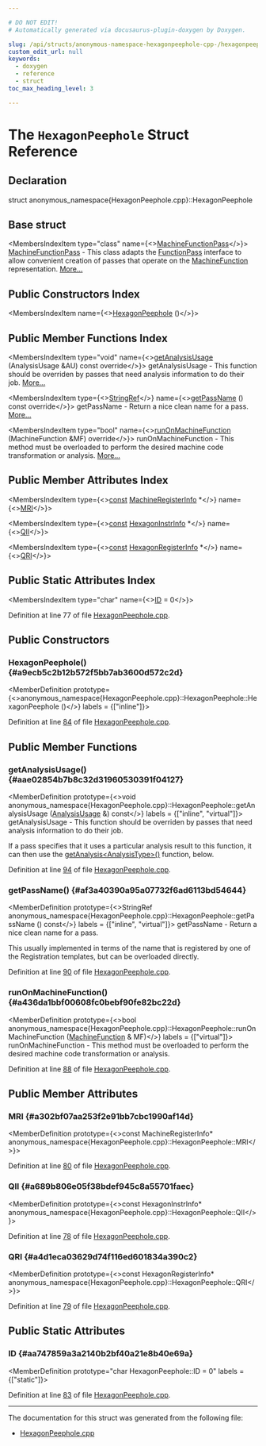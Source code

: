 ```yaml
---

# DO NOT EDIT!
# Automatically generated via docusaurus-plugin-doxygen by Doxygen.

slug: /api/structs/anonymous-namespace-hexagonpeephole-cpp-/hexagonpeephole
custom_edit_url: null
keywords:
  - doxygen
  - reference
  - struct
toc_max_heading_level: 3

---
```





# The `HexagonPeephole` Struct Reference

<DoxygenPage pluginConfig={pluginConfig}>



## Declaration

<CodeBlock>struct anonymous_namespace{HexagonPeephole.cpp}::HexagonPeephole</CodeBlock>

## Base struct

<MembersIndex>

<MembersIndexItem
  type="class"
  name={<><a href="/docs/api/classes/llvm/machinefunctionpass">MachineFunctionPass</a></>}>
<a href="/docs/api/classes/llvm/machinefunctionpass">MachineFunctionPass</a> - This class adapts the <a href="/docs/api/classes/llvm/functionpass">FunctionPass</a> interface to allow convenient creation of passes that operate on the <a href="/docs/api/classes/llvm/machinefunction">MachineFunction</a> representation. <a href="/docs/api/classes/llvm/machinefunctionpass/#details">More...</a>
</MembersIndexItem>

</MembersIndex>

## Public Constructors Index

<MembersIndex>

<MembersIndexItem
  name={<><a href="#a9ecb5c2b12b572f5bb7ab3600d572c2d">HexagonPeephole</a> ()</>}>
</MembersIndexItem>

</MembersIndex>

## Public Member Functions Index

<MembersIndex>

<MembersIndexItem
  type="void"
  name={<><a href="#aae02854b7b8c32d31960530391f04127">getAnalysisUsage</a> (AnalysisUsage &amp;AU) const override</>}>
getAnalysisUsage - This function should be overriden by passes that need analysis information to do their job. <a href="#aae02854b7b8c32d31960530391f04127">More...</a>
</MembersIndexItem>

<MembersIndexItem
  type={<><a href="/docs/api/classes/llvm/stringref">StringRef</a></>}
  name={<><a href="#af3a40390a95a07732f6ad6113bd54644">getPassName</a> () const override</>}>
getPassName - Return a nice clean name for a pass. <a href="#af3a40390a95a07732f6ad6113bd54644">More...</a>
</MembersIndexItem>

<MembersIndexItem
  type="bool"
  name={<><a href="#a436da1bbf00608fc0bebf90fe82bc22d">runOnMachineFunction</a> (MachineFunction &amp;MF) override</>}>
runOnMachineFunction - This method must be overloaded to perform the desired machine code transformation or analysis. <a href="#a436da1bbf00608fc0bebf90fe82bc22d">More...</a>
</MembersIndexItem>

</MembersIndex>

## Public Member Attributes Index

<MembersIndex>

<MembersIndexItem
  type={<><a href="/docs/api/files/lib/lib/target/lib/target/aarch64/aarch64promoteconstant-cpp/#a90f8350fecae261c25be85d38b451bff">const</a> <a href="/docs/api/classes/llvm/machineregisterinfo">MachineRegisterInfo</a> &#42;</>}
  name={<><a href="#a302bf07aa253f2e91bb7cbc1990af14d">MRI</a></>}>
</MembersIndexItem>

<MembersIndexItem
  type={<><a href="/docs/api/files/lib/lib/target/lib/target/aarch64/aarch64promoteconstant-cpp/#a90f8350fecae261c25be85d38b451bff">const</a> <a href="/docs/api/classes/llvm/hexagoninstrinfo">HexagonInstrInfo</a> &#42;</>}
  name={<><a href="#a689b806e05f38bdef945c8a55701faec">QII</a></>}>
</MembersIndexItem>

<MembersIndexItem
  type={<><a href="/docs/api/files/lib/lib/target/lib/target/aarch64/aarch64promoteconstant-cpp/#a90f8350fecae261c25be85d38b451bff">const</a> <a href="/docs/api/classes/llvm/hexagonregisterinfo">HexagonRegisterInfo</a> &#42;</>}
  name={<><a href="#a4d1eca03629d74f116ed601834a390c2">QRI</a></>}>
</MembersIndexItem>

</MembersIndex>

## Public Static Attributes Index

<MembersIndex>

<MembersIndexItem
  type="char"
  name={<><a href="#aa747859a3a2140b2bf40a21e8b40e69a">ID</a> = 0</>}>
</MembersIndexItem>

</MembersIndex>


Definition at line 77 of file <a href="/docs/api/files/lib/lib/target/lib/target/hexagon/hexagonpeephole-cpp">HexagonPeephole.cpp</a>.

<SectionDefinition>

## Public Constructors

### HexagonPeephole() {#a9ecb5c2b12b572f5bb7ab3600d572c2d}

<MemberDefinition
  prototype={<>anonymous&#95;namespace&#123;HexagonPeephole.cpp&#125;::HexagonPeephole::HexagonPeephole ()</>}
  labels = {["inline"]}>

Definition at line <a href="/docs/api/files/lib/lib/target/lib/target/hexagon/hexagonpeephole-cpp/#l00084">84</a> of file <a href="/docs/api/files/lib/lib/target/lib/target/hexagon/hexagonpeephole-cpp">HexagonPeephole.cpp</a>.
</MemberDefinition>

</SectionDefinition>

<SectionDefinition>

## Public Member Functions

### getAnalysisUsage() {#aae02854b7b8c32d31960530391f04127}

<MemberDefinition
  prototype={<>void anonymous&#95;namespace&#123;HexagonPeephole.cpp&#125;::HexagonPeephole::getAnalysisUsage (<a href="/docs/api/classes/llvm/analysisusage">AnalysisUsage</a> &amp;) const</>}
  labels = {["inline", "virtual"]}>
getAnalysisUsage - This function should be overriden by passes that need analysis information to do their job.

If a pass specifies that it uses a particular analysis result to this function, it can then use the <a href="/docs/api/classes/llvm/pass/#a4863e5e463fb79955269fbf7fbf52b80">getAnalysis&lt;AnalysisType&gt;()</a> function, below.

Definition at line <a href="/docs/api/files/lib/lib/target/lib/target/hexagon/hexagonpeephole-cpp/#l00094">94</a> of file <a href="/docs/api/files/lib/lib/target/lib/target/hexagon/hexagonpeephole-cpp">HexagonPeephole.cpp</a>.
</MemberDefinition>

### getPassName() {#af3a40390a95a07732f6ad6113bd54644}

<MemberDefinition
  prototype={<>StringRef anonymous&#95;namespace&#123;HexagonPeephole.cpp&#125;::HexagonPeephole::getPassName () const</>}
  labels = {["inline", "virtual"]}>
getPassName - Return a nice clean name for a pass.

This usually implemented in terms of the name that is registered by one of the Registration templates, but can be overloaded directly.

Definition at line <a href="/docs/api/files/lib/lib/target/lib/target/hexagon/hexagonpeephole-cpp/#l00090">90</a> of file <a href="/docs/api/files/lib/lib/target/lib/target/hexagon/hexagonpeephole-cpp">HexagonPeephole.cpp</a>.
</MemberDefinition>

### runOnMachineFunction() {#a436da1bbf00608fc0bebf90fe82bc22d}

<MemberDefinition
  prototype={<>bool anonymous&#95;namespace&#123;HexagonPeephole.cpp&#125;::HexagonPeephole::runOnMachineFunction (<a href="/docs/api/classes/llvm/machinefunction">MachineFunction</a> &amp; MF)</>}
  labels = {["virtual"]}>
runOnMachineFunction - This method must be overloaded to perform the desired machine code transformation or analysis.

Definition at line <a href="/docs/api/files/lib/lib/target/lib/target/hexagon/hexagonpeephole-cpp/#l00088">88</a> of file <a href="/docs/api/files/lib/lib/target/lib/target/hexagon/hexagonpeephole-cpp">HexagonPeephole.cpp</a>.
</MemberDefinition>

</SectionDefinition>

<SectionDefinition>

## Public Member Attributes

### MRI {#a302bf07aa253f2e91bb7cbc1990af14d}

<MemberDefinition
  prototype={<>const MachineRegisterInfo&#42; anonymous&#95;namespace&#123;HexagonPeephole.cpp&#125;::HexagonPeephole::MRI</>}>

Definition at line <a href="/docs/api/files/lib/lib/target/lib/target/hexagon/hexagonpeephole-cpp/#l00080">80</a> of file <a href="/docs/api/files/lib/lib/target/lib/target/hexagon/hexagonpeephole-cpp">HexagonPeephole.cpp</a>.
</MemberDefinition>

### QII {#a689b806e05f38bdef945c8a55701faec}

<MemberDefinition
  prototype={<>const HexagonInstrInfo&#42; anonymous&#95;namespace&#123;HexagonPeephole.cpp&#125;::HexagonPeephole::QII</>}>

Definition at line <a href="/docs/api/files/lib/lib/target/lib/target/hexagon/hexagonpeephole-cpp/#l00078">78</a> of file <a href="/docs/api/files/lib/lib/target/lib/target/hexagon/hexagonpeephole-cpp">HexagonPeephole.cpp</a>.
</MemberDefinition>

### QRI {#a4d1eca03629d74f116ed601834a390c2}

<MemberDefinition
  prototype={<>const HexagonRegisterInfo&#42; anonymous&#95;namespace&#123;HexagonPeephole.cpp&#125;::HexagonPeephole::QRI</>}>

Definition at line <a href="/docs/api/files/lib/lib/target/lib/target/hexagon/hexagonpeephole-cpp/#l00079">79</a> of file <a href="/docs/api/files/lib/lib/target/lib/target/hexagon/hexagonpeephole-cpp">HexagonPeephole.cpp</a>.
</MemberDefinition>

</SectionDefinition>

<SectionDefinition>

## Public Static Attributes

### ID {#aa747859a3a2140b2bf40a21e8b40e69a}

<MemberDefinition
  prototype="char HexagonPeephole::ID = 0"
  labels = {["static"]}>

Definition at line <a href="/docs/api/files/lib/lib/target/lib/target/hexagon/hexagonpeephole-cpp/#l00083">83</a> of file <a href="/docs/api/files/lib/lib/target/lib/target/hexagon/hexagonpeephole-cpp">HexagonPeephole.cpp</a>.
</MemberDefinition>

</SectionDefinition>

<hr/>

The documentation for this struct was generated from the following file:

<ul>
<li><a href="/docs/api/files/lib/lib/target/lib/target/hexagon/hexagonpeephole-cpp">HexagonPeephole.cpp</a></li>
</ul>

</DoxygenPage>
